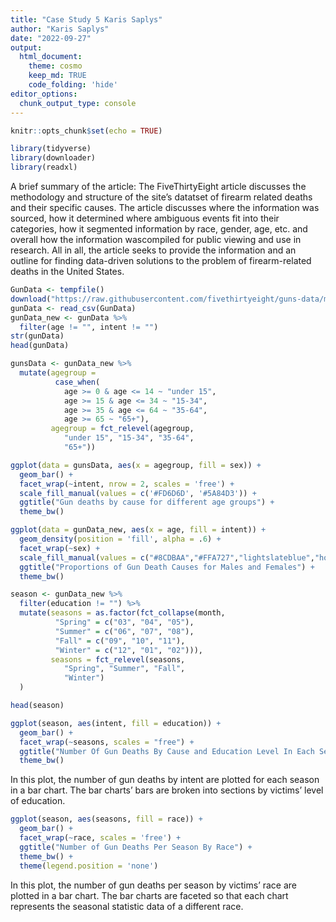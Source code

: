 ```yaml
---
title: "Case Study 5 Karis Saplys"
author: "Karis Saplys"
date: "2022-09-27"
output: 
  html_document:
    theme: cosmo
    keep_md: TRUE
    code_folding: 'hide'
editor_options: 
  chunk_output_type: console
---
```


```r
knitr::opts_chunk$set(echo = TRUE)
```

```r
library(tidyverse)
library(downloader)
library(readxl)
```

A brief summary of the article: The FiveThirtyEight article discusses the methodology and structure of the site's datatset of firearm related deaths and their specific causes. The article discusses where the information was sourced, how it determined where ambiguous events fit into their categories, how it segmented information by race, gender, age, etc. and overall how the information wascompiled for public viewing and use in research. All in all, the article seeks to provide the information and an outline for finding data-driven solutions to the problem of firearm-related deaths in the United States.

```r
GunData <- tempfile()
download("https://raw.githubusercontent.com/fivethirtyeight/guns-data/master/full_data.csv", GunData, mode = "wb")
gunData <- read_csv(GunData)
gunData_new <- gunData %>%
  filter(age != "", intent != "")
str(gunData)
head(gunData)
```

```r
gunsData <- gunData_new %>%
  mutate(agegroup =
          case_when(
            age >= 0 & age <= 14 ~ "under 15",
            age >= 15 & age <= 34 ~ "15-34",
            age >= 35 & age <= 64 ~ "35-64",
            age >= 65 ~ "65+"),
         agegroup = fct_relevel(agegroup, 
            "under 15", "15-34", "35-64", 
            "65+"))
```

```r
ggplot(data = gunsData, aes(x = agegroup, fill = sex)) +
  geom_bar() +
  facet_wrap(~intent, nrow = 2, scales = 'free') +
  scale_fill_manual(values = c('#FD6D6D', '#5A84D3')) +
  ggtitle("Gun deaths by cause for different age groups") +
  theme_bw()
```

```r
ggplot(data = gunData_new, aes(x = age, fill = intent)) +
  geom_density(position = 'fill', alpha = .6) +
  facet_wrap(~sex) +
  scale_fill_manual(values = c("#8CDBAA","#FFA727","lightslateblue","hotpink")) +
  ggtitle("Proportions of Gun Death Causes for Males and Females") +
  theme_bw()
```

```r
season <- gunData_new %>%
  filter(education != "") %>%
  mutate(seasons = as.factor(fct_collapse(month,
          "Spring" = c("03", "04", "05"),
          "Summer" = c("06", "07", "08"),
          "Fall" = c("09", "10", "11"),
          "Winter" = c("12", "01", "02"))),
         seasons = fct_relevel(seasons, 
            "Spring", "Summer", "Fall", 
            "Winter")
  )

head(season)

ggplot(season, aes(intent, fill = education)) +
  geom_bar() +
  facet_wrap(~seasons, scales = "free") +
  ggtitle("Number Of Gun Deaths By Cause and Education Level In Each Season") +
  theme_bw()
```
In this plot, the number of gun deaths by intent are plotted for each season in a bar chart. The bar charts' bars are broken into sections by victims' level of education.

```r
ggplot(season, aes(seasons, fill = race)) +
  geom_bar() +
  facet_wrap(~race, scales = 'free') +
  ggtitle("Number of Gun Deaths Per Season By Race") +
  theme_bw() +
  theme(legend.position = 'none')
```
In this plot, the number of gun deaths per season by victims' race are plotted in a bar chart. The bar charts are faceted so that each chart represents the seasonal statistic data of a different race.
